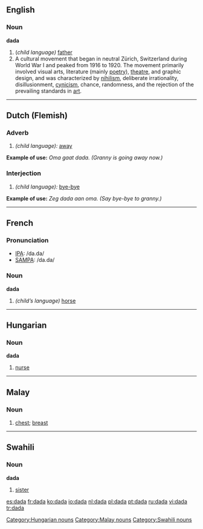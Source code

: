 ==English==

{{wikipedia}}
===Noun===
'''dada'''
# (''child language)'' [[father]]
# A cultural movement that began in neutral Zürich, Switzerland during World War I and peaked from 1916 to 1920. The movement primarily involved visual arts, literature (mainly [[poetry]]), [[theatre]], and graphic design, and was characterized by [[nihilism]], deliberate irrationality, disillusionment, [[cynicism]], chance, randomness, and the rejection of the prevailing standards in [[art]].

----
==Dutch (Flemish)==
===Adverb===
# ''(child language):'' [[away]]
'''Example of use:''' ''Oma gaat dada. (Granny is going away now.)''
===Interjection===
# ''(child language):'' [[bye-bye]]
'''Example of use:''' ''Zeg dada aan oma. (Say bye-bye to granny.)''

----
==French==

===Pronunciation===
*[[w:IPA|IPA]]: /da.da/
*[[w:SAMPA|SAMPA]]: /da.da/

===Noun===
'''dada'''
# ''(child’s language)'' [[horse]]

----
==Hungarian==

===Noun===
'''dada'''

# [[nurse]]

[[Category:Hungarian nouns]]

----
==Malay==
===Noun===
# [[chest]]; [[breast]]

----
==Swahili==
===Noun===
'''dada'''

# [[sister]]

[[Category:Malay nouns]]
[[Category:Swahili nouns]]

[[es:dada]]
[[fr:dada]]
[[ko:dada]]
[[io:dada]]
[[nl:dada]]
[[pl:dada]]
[[pt:dada]]
[[ru:dada]]
[[vi:dada]]
[[tr:dada]]